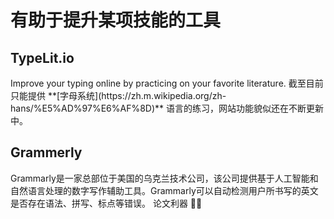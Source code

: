 
# 有助于提升某项技能的工具

## TypeLit.io
<AppCard picOrgin="https://url-shortener.ri1ken.workers.dev/Ydakie" appName="TypeLit.io" website="https://www.typelit.io/">
    Improve your typing online by practicing on your favorite literature.
</AppCard>

<Callout>
    截至目前只能提供 **[字母系统](https://zh.m.wikipedia.org/zh-hans/%E5%AD%97%E6%AF%8D)** 语言的练习，网站功能貌似还在不断更新中。
</Callout>

## Grammerly

<AppCard picOrgin="https://url-shortener.ri1ken.workers.dev/Ghpztm" appName="Grammerly" website="https://www.grammarly.com/" twitter="https://img.shields.io/twitter/follow/grammarly?style=social">
    Grammarly是一家总部位于美国的乌克兰技术公司，该公司提供基于人工智能和自然语言处理的数字写作辅助工具。Grammarly可以自动检测用户所书写的英文是否存在语法、拼写、标点等错误。
</AppCard>

<Callout>
    论文利器 ✍🏻
</Callout>